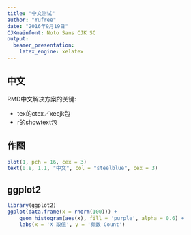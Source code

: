 ```yaml
---
title: "中文测试"
author: "Yufree"
date: "2016年9月19日"
CJKmainfont: Noto Sans CJK SC
output:
  beamer_presentation:
    latex_engine: xelatex
---
```


## 中文

RMD中文解决方案的关键:

- tex的ctex／xecjk包
- r的showtext包

## 作图

```r
plot(1, pch = 16, cex = 3)
text(0.8, 1.1, "中文", col = "steelblue", cex = 3)
```

## ggplot2

```r
library(ggplot2)
ggplot(data.frame(x = rnorm(100))) +
    geom_histogram(aes(x), fill = 'purple', alpha = 0.6) +
    labs(x = 'X 取值', y = '频数 Count')
```

